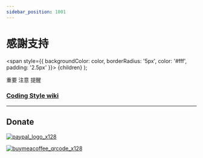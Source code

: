 ```yaml
---
sidebar_position: 1001
---
```



# 感謝支持

  <span
    style={{
      backgroundColor: color,
      borderRadius: '5px',
      color: '#fff',
      padding: '2.5px'
    }}>
    {children}
  </span>
);

<Highlight color="#ff2f00">重要</Highlight> <Highlight color="#0373fc">注意</Highlight> <Highlight color="#00d679">提醒</Highlight>

### [Coding Style wiki](https://github.com/michael811125/OxGFrame/wiki/Coding-Style)

---

## Donate

[![paypal_logo_x128](https://github.com/michael811125/OxGFrame/assets/30960759/abe46416-b347-4cce-b41a-8004cbe52a5d)](https://paypal.me/MichaelOthx?country.x=TW&locale.x=zh_TW)

[![buymeacoffee_qrcode_x128](https://github.com/michael811125/OxGFrame/assets/30960759/179d19ad-b0e9-4a41-b045-99171f0bd7bb)](https://www.buymeacoffee.com/michael8116)